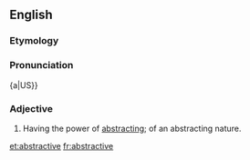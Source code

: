 ==English==

===Etymology===
{{suffix|abstract|ive}}

===Pronunciation===
{a|US}} {{IPA|/æb.ˈstɹæk.tɪv/|/ˈæb.stɹæk.tɪv/}}

===Adjective===
{{en-adj}}

# Having the power of [[abstracting]]; of an abstracting nature.

[[et:abstractive]]
[[fr:abstractive]]